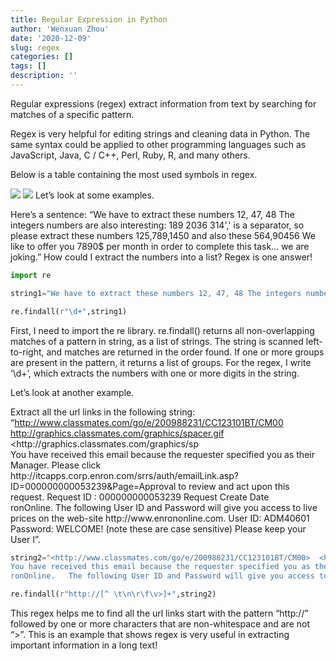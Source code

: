 ```yaml
---
title: Regular Expression in Python
author: 'Wenxuan Zhou'
date: '2020-12-09'
slug: regex
categories: []
tags: []
description: ''
---
```


Regular expressions (regex) extract information from text by searching for matches of a specific pattern.

Regex is very helpful for editing strings and cleaning data in Python. The same syntax could be applied to other programming languages such as JavaScript, Java, C / C++, Perl, Ruby, R, and many others. 

Below is a table containing the most used symbols in regex. 

![](/post/2020-12-09-regex_files/regex.png)
![](https://regexusingpython.files.wordpress.com/2019/04/0-1.png)
\n
Let's look at some examples. 

Here's a sentence: "We have to extract these numbers 12, 47, 48 The integers numbers are also interesting: 189 2036 314\',\' is a separator, so please extract these numbers 125,789,1450 and also these 564,90456 We like to offer you 7890$ per month in order to complete this task... we are joking." How could I extract the numbers into a list? Regex is one answer!

```python
import re

string1="We have to extract these numbers 12, 47, 48 The integers numbers are also interesting: 189 2036 314\',\' is a separator, so please extract these numbers 125,789,1450 and also these 564,90456 We like to offer you 7890$ per month in order to complete this task... we are joking."

re.findall(r"\d+",string1)
```

First, I need to import the re library. re.findall() returns all non-overlapping matches of a pattern in string, as a list of strings. The string is scanned left-to-right, and matches are returned in the order found. If one or more groups are present in the pattern, it returns a list of groups. For the regex, I write '\\d+', which extracts the numbers with one or more digits in the string. 

Let's look at another example. 

Extract all the url links in the following string: "<http://www.classmates.com/go/e/200988231/CC123101BT/CM00>  <http://graphics.classmates.com/graphics/spacer.gif>  <http://graphics.classmates.com/graphics/sp \
You have received this email because the requester specified you as their Manager. Please click http://itcapps.corp.enron.com/srrs/auth/emailLink.asp?ID=000000000053239&Page=Approval to review and act upon this request.     Request ID          : 000000000053239 Request Create Date\
ronOnline.   The following User ID and Password will give you access to live prices on the web-site http://www.enrononline.com.  User ID: ADM40601 Password: WELCOME!   (note these are case sensitive)    Please keep your User I". 

```python
string2="<http://www.classmates.com/go/e/200988231/CC123101BT/CM00>  <http://graphics.classmates.com/graphics/spacer.gif>  <http://graphics.classmates.com/graphics/sp \
You have received this email because the requester specified you as their Manager. Please click http://itcapps.corp.enron.com/srrs/auth/emailLink.asp?ID=000000000053239&Page=Approval to review and act upon this request.     Request ID          : 000000000053239 Request Create Date\
ronOnline.   The following User ID and Password will give you access to live prices on the web-site http://www.enrononline.com.  User ID: ADM40601 Password: WELCOME!   (note these are case sensitive)    Please keep your User I"

re.findall(r"http://[^ \t\n\r\f\v>]+",string2)
```
This regex helps me to find all the url links start with the pattern "http://" followed by one or more characters that are non-whitespace and are not ">". This is an example that shows regex is very useful in extracting important information in a long text!